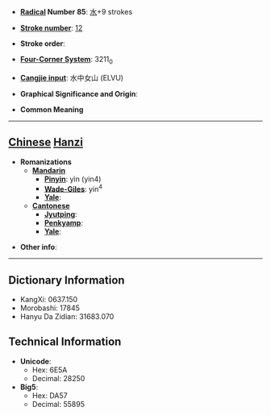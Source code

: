 * '''[[Wiktionary:Chinese radical index| Radical]] Number 85''': [[Wiktionary:Chinese radical index 水|水]]+9 strokes

* '''[[Wiktionary:Chinese total strokes index|Stroke number]]''': [[Wiktionary:Chinese total strokes index 12|12]]

* '''Stroke order''': 

* '''[[Wiktionary:Chinese four corner index|Four-Corner System]]''': 3211<sub>0</sub>

* '''[[Wiktionary:Chinese Cangjie index|Cangjie input]]''': 水中女山 (ELVU)

* '''Graphical Significance and Origin''': 

* '''Common Meaning'''

----

== [[Chinese]] [[Hanzi]] ==

* '''Romanizations'''
** '''[[Mandarin]]'''
*** '''[[Pinyin]]''': yìn (yin4)
*** '''[[Wade-Giles]]''': yin<sup>4</sup>
*** '''[[Yale]]''': 
** '''[[Cantonese]]'''
*** '''[[Jyutping]]''':
*** '''[[Penkyamp]]''': 
*** '''[[Yale]]''': 

* '''Other info''': 

----

== Dictionary Information ==

* KangXi: 0637.150
* Morobashi: 17845
* Hanyu Da Zidian: 31683.070

== Technical Information ==

* '''Unicode''':
** Hex: 6E5A
** Decimal: 28250
* '''Big5''':
** Hex: DA57
** Decimal: 55895